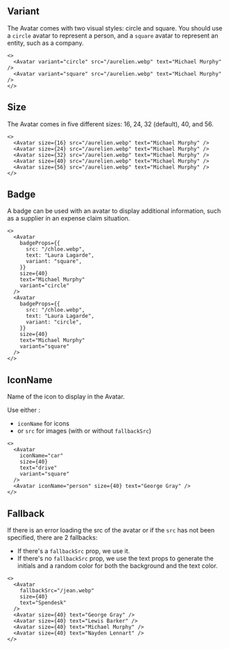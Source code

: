 
## Variant

The Avatar comes with two visual styles: circle and square. You should use a `circle` avatar to represent a person, and a `square` avatar to represent an entity, such as a company.

<Preview>
  <Avatar variant="circle" src="/aurelien.webp" text="Michael Murphy" />
  <Avatar variant="square" src="/aurelien.webp" text="Michael Murphy" />
</Preview>

```tsx sandbox
<>
  <Avatar variant="circle" src="/aurelien.webp" text="Michael Murphy" />
  <Avatar variant="square" src="/aurelien.webp" text="Michael Murphy" />
</>
```

## Size

The Avatar comes in five different sizes: 16, 24, 32 (default), 40, and 56.

<Preview>
  <Avatar size={16} src="/aurelien.webp" text="Michael Murphy" />
  <Avatar size={24} src="/aurelien.webp" text="Michael Murphy" />
  <Avatar size={32} src="/aurelien.webp" text="Michael Murphy" />
  <Avatar size={40} src="/aurelien.webp" text="Michael Murphy" />
  <Avatar size={56} src="/aurelien.webp" text="Michael Murphy" />
</Preview>

```tsx sandbox
<>
  <Avatar size={16} src="/aurelien.webp" text="Michael Murphy" />
  <Avatar size={24} src="/aurelien.webp" text="Michael Murphy" />
  <Avatar size={32} src="/aurelien.webp" text="Michael Murphy" />
  <Avatar size={40} src="/aurelien.webp" text="Michael Murphy" />
  <Avatar size={56} src="/aurelien.webp" text="Michael Murphy" />
</>
```

## Badge

A badge can be used with an avatar to display additional information, such as a supplier in an expense claim situation.

<Preview>
  <Avatar
    badgeProps={{
      src: "/chloe.webp",
      text: "Laura Lagarde",
      variant: "square",
    }}
    size={40}
    text="Michael Murphy"
    variant="circle"
  />
  <Avatar
    badgeProps={{
      src: "/chloe.webp",
      text: "Laura Lagarde",
      variant: "circle",
    }}
    size={40}
    text="Michael Murphy"
    variant="square"
  />
</Preview>

```tsx sandbox
<>
  <Avatar
    badgeProps={{
      src: "/chloe.webp",
      text: "Laura Lagarde",
      variant: "square",
    }}
    size={40}
    text="Michael Murphy"
    variant="circle"
  />
  <Avatar
    badgeProps={{
      src: "/chloe.webp",
      text: "Laura Lagarde",
      variant: "circle",
    }}
    size={40}
    text="Michael Murphy"
    variant="square"
  />
</>
```

## IconName

Name of the icon to display in the Avatar.

Use either : 
- `iconName` for icons 
- or `src` for images (with or without `fallbackSrc`)

<Preview>
  <Avatar
    iconName="car"
    size={40}
    text="drive"
    variant="square"
  />
  <Avatar iconName="person" size={40} text="George Gray" />
</Preview>

```tsx sandbox
<>
  <Avatar
    iconName="car"
    size={40}
    text="drive"
    variant="square"
  />
  <Avatar iconName="person" size={40} text="George Gray" />
</>
```

## Fallback

If there is an error loading the src of the avatar or if the `src` has not been specified, there are 2 fallbacks:

- If there's a `fallbackSrc` prop, we use it.
- If there's no `fallbackSrc` prop, we use the text props to generate the initials and a random color for both the background and the text color.

<Preview>
  <Avatar
    fallbackSrc="/jean.webp"
    size={40}
    text="Spendesk"
    variant="square"
  />
  <Avatar size={40} text="George Gray" />
  <Avatar size={40} text="Lewis Barker" />
  <Avatar size={40} text="Michael Murphy" />
  <Avatar size={40} text="Nayden Lennart" />
</Preview>

```tsx sandbox
<>
  <Avatar
    fallbackSrc="/jean.webp"
    size={40}
    text="Spendesk"
  />
  <Avatar size={40} text="George Gray" />
  <Avatar size={40} text="Lewis Barker" />
  <Avatar size={40} text="Michael Murphy" />
  <Avatar size={40} text="Nayden Lennart" />
</>
```
